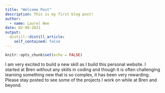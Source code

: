 ```yaml
---
title: "Welcome Post"
description: This is my first blog post!
author:
  - name: Laurel Wee
date: 02-09-2021
output:
  distill::distill_article:
    self_contained: false
---
```



```r
knitr::opts_chunk$set(echo = FALSE)
```

I am very excited to build a new skill as I build this personal website. I started at Bren without any skills in coding and though it is often challenging learning something new that is so complex, it has been very rewarding. Please stay posted to see some of the projects I work on while at Bren and beyond.


